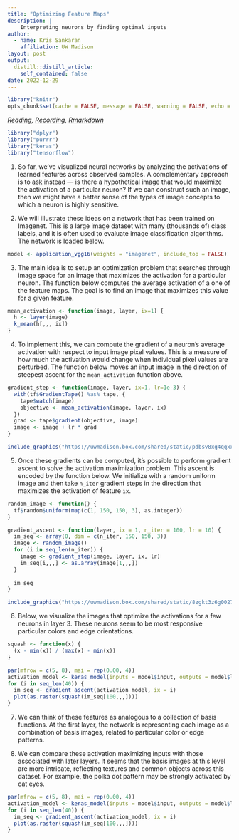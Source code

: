 ```yaml
---
title: "Optimizing Feature Maps"
description: | 
    Interpreting neurons by finding optimal inputs
author:
  - name: Kris Sankaran
    affiliation: UW Madison
layout: post
output:
  distill::distill_article:
    self_contained: false
date: 2022-12-29
---
```


```r
library("knitr")
opts_chunk$set(cache = FALSE, message = FALSE, warning = FALSE, echo = TRUE)
```

_[Reading](https://jjallaire.github.io/deep-learning-with-r-notebooks/notebooks/5.4-visualizing-what-convnets-learn.nb.html), [Recording](https://mediaspace.wisc.edu/media/Week%2013%20%5B4%5D%20%20Optimizing%20Feature%20Maps/1_2wu0e8qy), [Rmarkdown](https://github.com/krisrs1128/stat479/blob/master/_posts/2021-04-12-week13-4/week13-4.Rmd)_

```r
library("dplyr")
library("purrr")
library("keras")
library("tensorflow")
```

1. So far, we’ve visualized neural networks by analyzing the activations of
learned features across observed samples. A complementary approach is to ask
instead — is there a hypothetical image that would maximize the activation of a
particular neuron? If we can construct such an image, then we might have a
better sense of the types of image concepts to which a neuron is highly
sensitive.

2. We will illustrate these ideas on a network that has been trained on
Imagenet. This is a large image dataset with many (thousands of) class labels,
and it is often used to evaluate image classification algorithms. The network is
loaded below.

```r
model <- application_vgg16(weights = "imagenet", include_top = FALSE)
```

3. The main idea is to setup an optimization problem that searches through image
space for an image that maximizes the activation for a particular neuron. The
function below computes the average activation of a one of the feature maps. The
goal is to find an image that maximizes this value for a given feature.

```r
mean_activation <- function(image, layer, ix=1) {
  h <- layer(image)
  k_mean(h[,,, ix])
}
```

4. To implement this, we can compute the gradient of a neuron’s average
activation with respect to input image pixel values. This is a measure of how
much the activation would change when individual pixel values are perturbed. The
function below moves an input image in the direction of steepest ascent for the
`mean_activation` function above.

```r
gradient_step <- function(image, layer, ix=1, lr=1e-3) {
  with(tf$GradientTape() %as% tape, {
    tape$watch(image)
    objective <- mean_activation(image, layer, ix)
  })
  grad <- tape$gradient(objective, image)
  image <- image + lr * grad
}
```
	
```r
include_graphics("https://uwmadison.box.com/shared/static/pdbsv8xg4qqxxhv6gqip40w0mck6bz3s.png")
```
	
5. Once these gradients can be computed, it’s possible to perform gradient
ascent to solve the activation maximization problem. This ascent is encoded by
the function below. We initialize with a random uniform image and then take
`n_iter` gradient steps in the direction that maximizes the activation of
feature `ix`.
	
```r
random_image <- function() {
  tf$random$uniform(map(c(1, 150, 150, 3), as.integer))
}

gradient_ascent <- function(layer, ix = 1, n_iter = 100, lr = 10) {
  im_seq <- array(0, dim = c(n_iter, 150, 150, 3))
  image <- random_image()
  for (i in seq_len(n_iter)) {
    image <- gradient_step(image, layer, ix, lr)
    im_seq[i,,,] <- as.array(image[1,,,])
  }
  
  im_seq
}
```

```r
include_graphics("https://uwmadison.box.com/shared/static/8zgkt3z6g00272q1e4phsa7nb9q61zib.png")
```
	
6. Below, we visualize the images that optimize the activations for a few
neurons in layer 3. These neurons seem to be most responsive particular colors
and edge orientations.

```r
squash <- function(x) {
  (x - min(x)) / (max(x) - min(x))
}

par(mfrow = c(5, 8), mai = rep(0.00, 4))
activation_model <- keras_model(inputs = model$input, outputs = model$layers[[3]]$output)
for (i in seq_len(40)) {
  im_seq <- gradient_ascent(activation_model, ix = i)
  plot(as.raster(squash(im_seq[100,,,])))
}
```

7. We can think of these features as analogous to a collection of basis
functions. At the first layer, the network is representing each image as a
combination of basis images, related to particular color or edge patterns.

8. We can compare these activation maximizing inputs with those associated with
later layers. It seems that the basis images at this level are more intricate,
reflecting textures and common objects across this dataset. For example, the
polka dot pattern may be strongly activated by cat eyes.

```r
par(mfrow = c(5, 8), mai = rep(0.00, 4))
activation_model <- keras_model(inputs = model$input, outputs = model$layers[[8]]$output)
for (i in seq_len(40)) {
  im_seq <- gradient_ascent(activation_model, ix = i)
  plot(as.raster(squash(im_seq[100,,,])))
}
```

